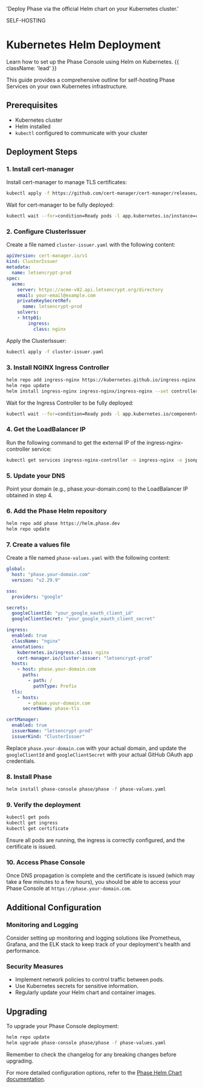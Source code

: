 
'Deploy Phase via the official Helm chart on your Kubernetes cluster.'

<Tag variant="small">SELF-HOSTING</Tag>

# Kubernetes Helm Deployment

Learn how to set up the Phase Console using Helm on Kubernetes. {{ className: 'lead' }}

This guide provides a comprehensive outline for self-hosting Phase Services on your own Kubernetes infrastructure.

## Prerequisites

- Kubernetes cluster
- Helm installed
- `kubectl` configured to communicate with your cluster

## Deployment Steps

### 1. Install cert-manager

Install cert-manager to manage TLS certificates:

```bash
kubectl apply -f https://github.com/cert-manager/cert-manager/releases/download/v1.15.2/cert-manager.yaml
```

Wait for cert-manager to be fully deployed:

```bash
kubectl wait --for=condition=Ready pods -l app.kubernetes.io/instance=cert-manager -n cert-manager
```

### 2. Configure ClusterIssuer

Create a file named `cluster-issuer.yaml` with the following content:

```yaml
apiVersion: cert-manager.io/v1
kind: ClusterIssuer
metadata:
  name: letsencrypt-prod
spec:
  acme:
    server: https://acme-v02.api.letsencrypt.org/directory
    email: your-email@example.com
    privateKeySecretRef:
      name: letsencrypt-prod
    solvers:
    - http01:
        ingress:
          class: nginx
```

Apply the ClusterIssuer:

```bash
kubectl apply -f cluster-issuer.yaml
```

### 3. Install NGINX Ingress Controller

```bash
helm repo add ingress-nginx https://kubernetes.github.io/ingress-nginx
helm repo update
helm install ingress-nginx ingress-nginx/ingress-nginx --set controller.publishService.enabled=true
```

Wait for the Ingress Controller to be fully deployed:

```bash
kubectl wait --for=condition=Ready pods -l app.kubernetes.io/component=controller -n ingress-nginx
```

### 4. Get the LoadBalancer IP

Run the following command to get the external IP of the ingress-nginx-controller service:

```bash
kubectl get services ingress-nginx-controller -n ingress-nginx -o jsonpath='{.status.loadBalancer.ingress[0].ip}'
```

### 5. Update your DNS

Point your domain (e.g., phase.your-domain.com) to the LoadBalancer IP obtained in step 4.

### 6. Add the Phase Helm repository

```bash
helm repo add phase https://helm.phase.dev
helm repo update
```

### 7. Create a values file

Create a file named `phase-values.yaml` with the following content:

```yaml
global:
  host: "phase.your-domain.com"
  version: "v2.29.9"

sso:
  providers: "google"

secrets:
  googleClientId: "your_google_oauth_client_id"
  googleClientSecret: "your_google_oauth_client_secret"

ingress:
  enabled: true
  className: "nginx"
  annotations:
    kubernetes.io/ingress.class: nginx
    cert-manager.io/cluster-issuer: "letsencrypt-prod"
  hosts:
    - host: phase.your-domain.com
      paths:
        - path: /
          pathType: Prefix
  tls:
    - hosts:
        - phase.your-domain.com
      secretName: phase-tls

certManager:
  enabled: true
  issuerName: "letsencrypt-prod"
  issuerKind: "ClusterIssuer"
```

Replace `phase.your-domain.com` with your actual domain, and update the `googleClientId` and `googleClientSecret` with your actual GitHub OAuth app credentials.

### 8. Install Phase

```bash
helm install phase-console phase/phase -f phase-values.yaml
```

### 9. Verify the deployment

```bash
kubectl get pods
kubectl get ingress
kubectl get certificate
```

Ensure all pods are running, the ingress is correctly configured, and the certificate is issued.

### 10. Access Phase Console

Once DNS propagation is complete and the certificate is issued (which may take a few minutes to a few hours), you should be able to access your Phase Console at `https://phase.your-domain.com`.

## Additional Configuration

### Monitoring and Logging
Consider setting up monitoring and logging solutions like Prometheus, Grafana, and the ELK stack to keep track of your deployment's health and performance.

### Security Measures
- Implement network policies to control traffic between pods.
- Use Kubernetes secrets for sensitive information.
- Regularly update your Helm chart and container images.

## Upgrading

To upgrade your Phase Console deployment:

```bash
helm repo update
helm upgrade phase-console phase/phase -f phase-values.yaml
```

Remember to check the changelog for any breaking changes before upgrading.

For more detailed configuration options, refer to the [Phase Helm Chart documentation](https://github.com/phasehq/charts).